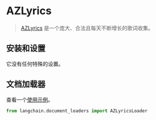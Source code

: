 # AZLyrics

>[AZLyrics](https://www.azlyrics.com/) 是一个庞大、合法且每天不断增长的歌词收集。
## 安装和设置

它没有任何特殊的设置。

## 文档加载器

查看一个[使用示例](/docs/modules/data_connection/document_loaders/integrations/azlyrics.html)。
```python
from langchain.document_loaders import AZLyricsLoader
```
